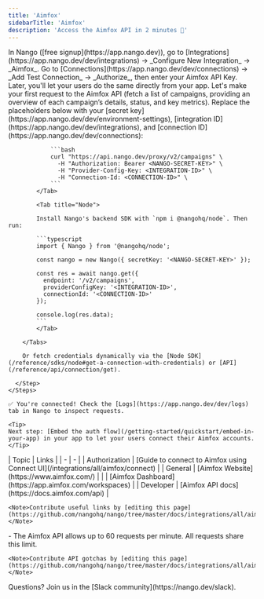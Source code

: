 ```yaml
---
title: 'Aimfox'
sidebarTitle: 'Aimfox'
description: 'Access the Aimfox API in 2 minutes 💨'
---
```


<Tabs>
  <Tab title="🚀 Quickstart">
    <Steps>
      <Step title="Create an integration">
        In Nango ([free signup](https://app.nango.dev)), go to [Integrations](https://app.nango.dev/dev/integrations) -> _Configure New Integration_ -> _Aimfox_.
      </Step>
      <Step title="Authorize Aimfox">
        Go to [Connections](https://app.nango.dev/dev/connections) -> _Add Test Connection_ -> _Authorize_, then enter your Aimfox API Key. Later, you'll let your users do the same directly from your app.
      </Step>
      <Step title="Call the Aimfox API">
        Let's make your first request to the Aimfox API (fetch a list of campaigns, providing an overview of each campaign’s details, status, and key metrics). Replace the placeholders below with your [secret key](https://app.nango.dev/dev/environment-settings), [integration ID](https://app.nango.dev/dev/integrations), and [connection ID](https://app.nango.dev/dev/connections):
        <Tabs>
            <Tab title="cURL">

                ```bash
                curl "https://api.nango.dev/proxy/v2/campaigns" \
                  -H "Authorization: Bearer <NANGO-SECRET-KEY>" \
                  -H "Provider-Config-Key: <INTEGRATION-ID>" \
                  -H "Connection-Id: <CONNECTION-ID>" \
                ```
            </Tab>

            <Tab title="Node">

            Install Nango's backend SDK with `npm i @nangohq/node`. Then run:

            ```typescript
            import { Nango } from '@nangohq/node';

            const nango = new Nango({ secretKey: '<NANGO-SECRET-KEY>' });

            const res = await nango.get({
              endpoint: '/v2/campaigns',
              providerConfigKey: '<INTEGRATION-ID>',
              connectionId: '<CONNECTION-ID>'
            });

            console.log(res.data);
            ```
            </Tab>

        </Tabs>

        Or fetch credentials dynamically via the [Node SDK](/reference/sdks/node#get-a-connection-with-credentials) or [API](/reference/api/connection/get).

      </Step>
    </Steps>

    ✅ You're connected! Check the [Logs](https://app.nango.dev/dev/logs) tab in Nango to inspect requests.

    <Tip>
    Next step: [Embed the auth flow](/getting-started/quickstart/embed-in-your-app) in your app to let your users connect their Aimfox accounts.
    </Tip>
  </Tab>
  <Tab title="🔗 Useful links">
    | Topic | Links | 
    | - | - | 
    | Authorization | [Guide to connect to Aimfox using Connect UI](/integrations/all/aimfox/connect) |
    | General | [Aimfox Website](https://www.aimfox.com/) |
    | | [Aimfox Dashboard](https://app.aimfox.com/workspaces) |
    | Developer | [Aimfox API docs](https://docs.aimfox.com/api) |

    <Note>Contribute useful links by [editing this page](https://github.com/nangohq/nango/tree/master/docs/integrations/all/aimfox.mdx)</Note>
  </Tab>
  <Tab title="🚨 API gotchas">
    - The Aimfox API allows up to 60 requests per minute. All requests share this limit.

    <Note>Contribute API gotchas by [editing this page](https://github.com/nangohq/nango/tree/master/docs/integrations/all/aimfox.mdx)</Note>
  </Tab>
</Tabs>

<Info>
    Questions? Join us in the [Slack community](https://nango.dev/slack).
</Info>
